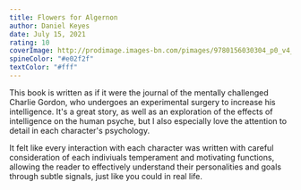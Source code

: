 ```yaml
---
title: Flowers for Algernon
author: Daniel Keyes
date: July 15, 2021
rating: 10
coverImage: http://prodimage.images-bn.com/pimages/9780156030304_p0_v4_s1200x630.jpg
spineColor: "#e02f2f"
textColor: "#fff"
---
```


This book is written as if it were the journal of the mentally challenged Charlie Gordon, who undergoes an experimental surgery to increase his intelligence. It's a great story, as well as an exploration of the effects of intelligence on the human psyche, but I also especially love the attention to detail in each character's psychology.

It felt like every interaction with each character was written with careful consideration of each indiviuals temperament and motivating functions, allowing the reader to effectively understand their personalities and goals through subtle signals, just like you could in real life.
